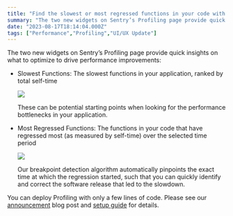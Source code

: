 ```yaml
---
title: "Find the slowest or most regressed functions in your code with Profiling"
summary: "The two new widgets on Sentry’s Profiling page provide quick insights on what code to target to optimize for performance improvement"
date: "2023-08-17T18:14:04.000Z"
tags: ["Performance","Profiling","UI/UX Update"]
---
```


  The two new widgets on Sentry’s Profiling page provide quick insights on what to optimize to drive performance improvements:

* Slowest Functions: The slowest functions in your application, ranked by total self-time

  ![](https://storage.googleapis.com/sentry-docs-changelog/find-the-slowest-or-most-regressed-functions-in-your-code-with-profiling-1.jpg)

  These can be potential starting points when looking for the performance bottlenecks in your application.

* Most Regressed Functions: The functions in your code that have regressed most (as measured by self-time) over the selected time period

  ![](https://storage.googleapis.com/sentry-docs-changelog/find-the-slowest-or-most-regressed-functions-in-your-code-with-profiling-2.jpg)

  Our breakpoint detection algorithm automatically pinpoints the exact time at which the regression started, such that you can quickly identify and correct the software release that led to the slowdown.

You can deploy Profiling with only a few lines of code. Please see our [announcement](https://blog.sentry.io/profiling-to-speed-up-your-apps/?original_referrer=https%3A%2F%2Fsentry.io%2F) blog post and [setup guide](https://docs.sentry.io/product/profiling/getting-started/) for details.
